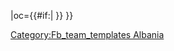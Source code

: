 {{fb team |t=爱尔巴桑尼 |tan=爱尔巴桑尼足球俱乐部 |tc=ALB |abb={{#if:{{{abb|}}}|BEL}} |oc={{#if:{{{oc|}}}|{{{oc}}} }} }}<!--
--><noinclude>[[Category:Fb_team_templates Albania]]</noinclude>